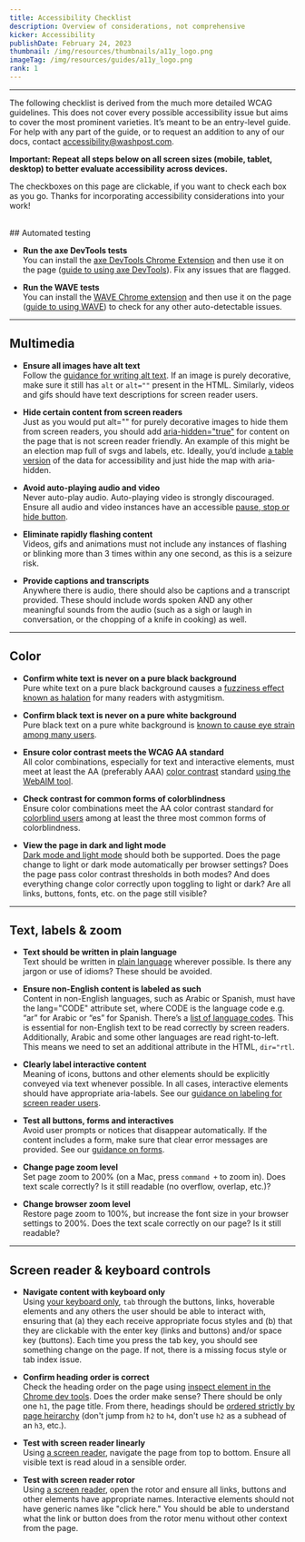 ```yaml
---
title: Accessibility Checklist
description: Overview of considerations, not comprehensive
kicker: Accessibility
publishDate: February 24, 2023
thumbnail: /img/resources/thumbnails/a11y_logo.png
imageTag: /img/resources/guides/a11y_logo.png
rank: 1
---
```


---

The following checklist is derived from the much more detailed WCAG guidelines. This does not cover every possible accessibility issue but aims to cover the most prominent varieties. It’s meant to be an entry-level guide. For help with any part of the guide, or to request an addition to any of our docs, contact accessibility@washpost.com.

**Important: Repeat all steps below on all screen sizes (mobile, tablet, desktop) to better evaluate accessibility across devices.**

The checkboxes on this page are clickable, if you want to check each box as you go. Thanks for incorporating accessibility considerations into your work!

<br />
## Automated testing

- **Run the axe DevTools tests**<br />
      You can install the [axe DevTools Chrome Extension](https://chrome.google.com/webstore/detail/axe-devtools-web-accessib/lhdoppojpmngadmnindnejefpokejbdd?hl=en-US) and then use it on the page ([guide to using axe DevTools](https://www.youtube.com/watch?v=iRGB40c_YJc&t=36s)). Fix any issues that are flagged.

- **Run the WAVE tests**<br />
      You can install the [WAVE Chrome extension](https://chrome.google.com/webstore/detail/wave-evaluation-tool/jbbplnpkjmmeebjpijfedlgcdilocofh?hl=en-US)
      and then use it on the page ([guide to using WAVE](https://www.youtube.com/watch?v=ITUDiTgAZY0))
      to check for any other auto-detectable issues.

---

## Multimedia

- **Ensure all images have alt text**<br />
      Follow the [guidance for writing alt text](/resources/accessibility/alt-text).
      If an image is purely decorative, make sure it still has `alt` or `alt=""`
      present in the HTML. Similarly, videos and gifs should have text descriptions
      for screen reader users.

- **Hide certain content from screen readers**<br />
      Just as you would put alt="" for purely decorative images to hide them from
      screen readers, you should add [aria-hidden="true"](/resources/accessibility/heading-order#Hiding%20content%20from%20screen%20readers)
      for content on the page that is not screen reader friendly. An example of this
      might be an election map full of svgs and labels, etc. Ideally, you’d include
      [a table version](/resources/accessibility/heading-order#Tables) of the data
      for accessibility and just hide the map with aria-hidden.

- **Avoid auto-playing audio and video**<br />
      Never auto-play audio. Auto-playing video is strongly discouraged. Ensure all
      audio and video instances have an accessible [pause, stop or hide button](https://www.w3.org/WAI/WCAG21/Understanding/pause-stop-hide.html).

- **Eliminate rapidly flashing content**<br />
      Videos, gifs and animations must not include any instances of flashing or blinking
      more than 3 times within any one second, as this is a seizure risk.

- **Provide captions and transcripts**<br />
      Anywhere there is audio, there should also be captions and a transcript provided.
      These should include words spoken AND any other meaningful sounds from the
      audio (such as a sigh or laugh in conversation, or the chopping of a knife
      in cooking) as well.

---

## Color

- **Confirm white text is never on a pure black background**<br />
      Pure white text on a pure black background causes a [fuzziness effect known
      as halation](https://medium.com/@h_locke/why-dark-mode-causes-more-accessibility-issues-than-it-solves-d2f8359bb46a)
      for many readers with astygmitism.

- **Confirm black text is never on a pure white background**<br />
      Pure black text on a pure white background is [known to cause eye strain among
      many users](https://uxmovement.com/content/why-you-should-never-use-pure-black-for-text-or-backgrounds/).

- **Ensure color contrast meets the WCAG AA standard**<br />
      All color combinations, especially for text and interactive elements, must
      meet at least the AA (preferably AAA) [color contrast](/resources/accessibility/color)
      standard [using the WebAIM tool](https://webaim.org/resources/contrastchecker/).

- **Check contrast for common forms of colorblindness**<br />
      Ensure color combinations meet the AA color contrast standard for [colorblind
      users](/resources/accessibility/color#Color%20Blindness) among at least the
      three most common forms of colorblindness.

- **View the page in dark and light mode**<br />
      [Dark mode and light mode](/resources/accessibility/color#Dark%20mode%20considerations)
      should both be supported. Does the page change to light or dark mode automatically
      per browser settings? Does the page pass color contrast thresholds in both
      modes? And does everything change color correctly upon toggling to light or
      dark? Are all links, buttons, fonts, etc. on the page still visible?

---

## Text, labels & zoom

- **Text should be written in plain language**<br />
      Text should be written in [plain language](/resources/accessibility/plain-language-and-labeling)
      wherever possible. Is there any jargon or use of idioms? These should be avoided.

- **Ensure non-English content is labeled as such**<br />
      Content in non-English languages, such as Arabic or Spanish, must have the
      lang="CODE" attribute set, where CODE is the language code e.g. “ar” for Arabic
      or “es” for Spanish. There’s a [list of language codes](https://www.w3schools.com/tags/ref_language_codes.asp).
      This is essential for non-English text to be read correctly by screen readers.
      Additionally, Arabic and some other languages are read right-to-left. This
      means we need to set an additional attribute in the HTML, `dir="rtl`.

- **Clearly label interactive content**<br />
      Meaning of icons, buttons and other elements should be explicitly conveyed
      via text whenever possible. In all cases, interactive elements should have
      appropriate aria-labels. See our [guidance on labeling for screen reader users](/resources/accessibility/heading-order#Labeling%20interactive%20elements).

- **Test all buttons, forms and interactives**<br />
      Avoid user prompts or notices that disappear automatically. If the content
      includes a form, make sure that clear error messages are provided. See our
      [guidance on forms](/resources/accessibility/plain-language-and-labeling#Forms).

- **Change page zoom level**<br />
      Set page zoom to 200% (on a Mac, press `command +` to zoom in). Does text scale
      correctly? Is it still readable (no overflow, overlap, etc.)?

- **Change browser zoom level**<br />
      Restore page zoom to 100%, but increase the font size in your browser settings
      to 200%. Does the text scale correctly on our page? Is it still readable?

---

## Screen reader & keyboard controls

- **Navigate content with keyboard only**<br />
      Using [your keyboard only](/accessibility/guides/keyboard-accessibility), `tab`
      through the buttons, links, hoverable elements and any others the user should
      be able to interact with, ensuring that (a) they each receive appropriate focus
      styles and (b) that they are clickable with the enter key (links and buttons)
      and/or space key (buttons). Each time you press the tab key, you should see
      something change on the page. If not, there is a missing focus style or tab
      index issue.

- **Confirm heading order is correct**<br />
      Check the heading order on the page using [inspect element in the Chrome dev
      tools](https://developer.chrome.com/docs/devtools/open/). Does the order make
      sense? There should be only one `h1`, the page title. From there, headings
      should be [ordered strictly by page heirarchy](/resources/accessibility/heading-order#Heading%20order)
      (don't jump from `h2` to `h4`, don't use `h2` as a subhead of an `h3`, etc.).

- **Test with screen reader linearly**<br />
      Using [a screen reader](/accessibility/guides/screen-readers), navigate the
      page from top to bottom. Ensure all visible text is read aloud in a sensible
      order.

- **Test with screen reader rotor**<br />
      Using [a screen reader](/accessibility/guides/screen-readers), open the rotor
      and ensure all links, buttons and other elements have appropriate names. Interactive
      elements should not have generic names like "click here." You should be able
      to understand what the link or button does from the rotor menu without other
      context from the page.
